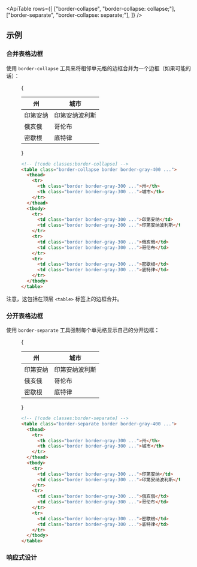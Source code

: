 

<ApiTable
  rows={[
    ["border-collapse", "border-collapse: collapse;"],
    ["border-separate", "border-collapse: separate;"],
  ]}
/>

## 示例

### 合并表格边框

使用 `border-collapse` 工具来将相邻单元格的边框合并为一个边框（如果可能的话）：

<Figure>

<Example padding={false}>
  {
    <div className="px-4 py-8 sm:px-8">
      <table className="w-full border-collapse border border-gray-400 bg-white text-sm dark:border-gray-500 dark:bg-gray-800">
        <thead className="bg-gray-50 dark:bg-gray-700">
          <tr>
            <th className="w-1/2 border border-gray-300 p-4 text-left font-semibold text-gray-900 dark:border-gray-600 dark:text-gray-200">
              州
            </th>
            <th className="w-1/2 border border-gray-300 p-4 text-left font-semibold text-gray-900 dark:border-gray-600 dark:text-gray-200">
              城市
            </th>
          </tr>
        </thead>
        <tbody>
          <tr>
            <td className="border border-gray-300 p-4 text-gray-500 dark:border-gray-700 dark:text-gray-400">
              印第安纳
            </td>
            <td className="border border-gray-300 p-4 text-gray-500 dark:border-gray-700 dark:text-gray-400">
              印第安纳波利斯
            </td>
          </tr>
          <tr>
            <td className="border border-gray-300 p-4 text-gray-500 dark:border-gray-700 dark:text-gray-400">俄亥俄</td>
            <td className="border border-gray-300 p-4 text-gray-500 dark:border-gray-700 dark:text-gray-400">
              哥伦布
            </td>
          </tr>
          <tr>
            <td className="border border-gray-300 p-4 text-gray-500 dark:border-gray-700 dark:text-gray-400">
              密歇根
            </td>
            <td className="border border-gray-300 p-4 text-gray-500 dark:border-gray-700 dark:text-gray-400">
              底特律
            </td>
          </tr>
        </tbody>
      </table>
    </div>
  }
</Example>

```html
<!-- [!code classes:border-collapse] -->
<table class="border-collapse border border-gray-400 ...">
  <thead>
    <tr>
      <th class="border border-gray-300 ...">州</th>
      <th class="border border-gray-300 ...">城市</th>
    </tr>
  </thead>
  <tbody>
    <tr>
      <td class="border border-gray-300 ...">印第安纳</td>
      <td class="border border-gray-300 ...">印第安纳波利斯</td>
    </tr>
    <tr>
      <td class="border border-gray-300 ...">俄亥俄</td>
      <td class="border border-gray-300 ...">哥伦布</td>
    </tr>
    <tr>
      <td class="border border-gray-300 ...">密歇根</td>
      <td class="border border-gray-300 ...">底特律</td>
    </tr>
  </tbody>
</table>
```

</Figure>

注意，这包括在顶层 `<table>` 标签上的边框合并。

### 分开表格边框

使用 `border-separate` 工具强制每个单元格显示自己的分开边框：

<Figure>

<Example padding={false}>
  {
    <div className="px-4 py-8 sm:px-8">
      <table className="w-full border-separate border border-gray-400 bg-white text-sm dark:border-gray-500 dark:bg-gray-800">
        <thead className="bg-gray-50 dark:bg-gray-700">
          <tr>
            <th className="w-1/2 border border-gray-300 p-4 text-left font-semibold text-gray-900 dark:border-gray-600 dark:text-gray-200">
              州
            </th>
            <th className="w-1/2 border border-gray-300 p-4 text-left font-semibold text-gray-900 dark:border-gray-600 dark:text-gray-200">
              城市
            </th>
          </tr>
        </thead>
        <tbody>
          <tr>
            <td className="border border-gray-300 p-4 text-gray-500 dark:border-gray-700 dark:text-gray-400">
              印第安纳
            </td>
            <td className="border border-gray-300 p-4 text-gray-500 dark:border-gray-700 dark:text-gray-400">
              印第安纳波利斯
            </td>
          </tr>
          <tr>
            <td className="border border-gray-300 p-4 text-gray-500 dark:border-gray-700 dark:text-gray-400">俄亥俄</td>
            <td className="border border-gray-300 p-4 text-gray-500 dark:border-gray-700 dark:text-gray-400">
              哥伦布
            </td>
          </tr>
          <tr>
            <td className="border border-gray-300 p-4 text-gray-500 dark:border-gray-700 dark:text-gray-400">
              密歇根
            </td>
            <td className="border border-gray-300 p-4 text-gray-500 dark:border-gray-700 dark:text-gray-400">
              底特律
            </td>
          </tr>
        </tbody>
      </table>
    </div>
  }
</Example>

```html
<!-- [!code classes:border-separate] -->
<table class="border-separate border border-gray-400 ...">
  <thead>
    <tr>
      <th class="border border-gray-300 ...">州</th>
      <th class="border border-gray-300 ...">城市</th>
    </tr>
  </thead>
  <tbody>
    <tr>
      <td class="border border-gray-300 ...">印第安纳</td>
      <td class="border border-gray-300 ...">印第安纳波利斯</td>
    </tr>
    <tr>
      <td class="border border-gray-300 ...">俄亥俄</td>
      <td class="border border-gray-300 ...">哥伦布</td>
    </tr>
    <tr>
      <td class="border border-gray-300 ...">密歇根</td>
      <td class="border border-gray-300 ...">底特律</td>
    </tr>
  </tbody>
</table>
```

</Figure>

### 响应式设计

<ResponsiveDesign
  element="table"
  property="border-collapse"
  defaultClass="border-collapse"
  featuredClass="border-separate"
/>